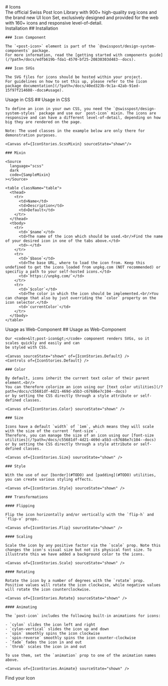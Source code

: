 
<Meta of={IconStories} />

<div className="docs-title">
  # Icons

  <nav>
    <link-design of={JSON.stringify(IconStories)}></link-design>
  </nav>
</div>

<div className="lead">
  The official Swiss Post Icon Library with 900+ high-quality svg icons and the brand new UI Icon Set, exclusively designed and provided for the web with 160+ icons and responsive level-of-detail.
</div>

<PostTabs activePanel="search">
  <PostTabHeader panel="installation">Installation</PostTabHeader>
  <PostTabPanel name="installation">
    ## Installation

    ### Icon Component

    The `<post-icon>` element is part of the `@swisspost/design-system-components` package.
    For more information, read the [getting started with components guide](/?path=/docs/edfb619b-fda1-4570-bf25-20830303d483--docs).

    ### Icon SVGs

    The SVG files for icons should be hosted within your project.
    For guidelines on how to set this up, please refer to the [icon package documentation](/?path=/docs/40ed323b-9c1a-42ab-91ed-15f97f214608--docs#usage).
  </PostTabPanel>

  <PostTabHeader panel="scss">Usage in CSS</PostTabHeader>
  <PostTabPanel name="scss">
    ## Usage in CSS

    To define an icon in your own CSS, you need the `@swisspost/design-system-styles` package and use our `post-icon` mixin. The icons are responsive and can have a different level-of-detail, depending on how big they are rendered on the page.

    Note: The used classes in the example below are only there for demonstration purposes.
    
    <Canvas of={IconStories.ScssMixin} sourceState="shown"/>

    ### Mixin

    <Source
      language="scss"
      dark
      code={SampleMixin}
    ></Source>

    <table className="table">
      <thead>
        <tr>
          <td>Name</td>
          <td>Description</td>
          <td>Default</td>
        </tr>
      </thead>
      <tbody>
        <tr>
          <td>`$name`</td>
          <td>The name of the icon which should be used.<br/>Find the name of your desired icon in one of the tabs above.</td>
          <td>-</td>
        </tr>
        <tr>
          <td>`$base`</td>
          <td>The base URL, where to load the icon from. Keep this undefined to get the icons loaded from unpkg.com (NOT recommended) or specifiy a path to your self-hosted icons.</td>
          <td>`https://unpkg.com/`</td>
        </tr>
        <tr>
          <td>`$color`</td>
          <td>The color in which the icon should be implemented.<br/>You can change that also by just overriding the `color` property on the icon selector.</td>
          <td>`currentColor`</td>
        </tr>
      </tbody>
    </table>

  </PostTabPanel>

  <PostTabHeader panel="component">Usage as Web-Component</PostTabHeader>
  <PostTabPanel name="component">
    ## Usage as Web-Component

    Our <code>&lt;post-icon&gt;</code> component renders SVGs, so it scales quickly and easily and can
    be styled with CSS.

    <Canvas sourceState="shown" of={IconStories.Default} />
    <Controls of={IconStories.Default} />

    ### Color

    By default, icons inherit the current text color of their parent element.<br/>
    You can therefore colorize an icon using our [text color utilities](/?path=/docs/c55681df-4d21-469d-a5b3-c67686e7c104--docs)
    or by setting the CSS directly through a style attribute or self-defined classes.

    <Canvas of={IconStories.Color} sourceState="shown" />

    ### Size

    Icons have a default `width` of `1em`, which means they will scale with the size of the current `font-size`.
    Therefore, you can manage the size of an icon using our [font-size utilities](/?path=/docs/c55681df-4d21-469d-a5b3-c67686e7c104--docs)
    or by setting the CSS directly through a style attribute or self-defined classes.

    <Canvas of={IconStories.Size} sourceState="shown" />

    ### Style

    With the use of our [border](#TODO) and [padding](#TODO) utilities, you can create various styling effects.

    <Canvas of={IconStories.Style} sourceState="shown" />

    ### Transformations

    #### Flipping

    Flip the icon horizontally and/or vertically with the `flip-h` and `flip-v` props.

    <Canvas of={IconStories.Flip} sourceState="shown" />

    #### Scaling

    Scale the icon by any positive factor via the `scale` prop. Note this changes the icon's visual size but not its physical font size. To illustrate this we have added a background color to the icons.

    <Canvas of={IconStories.Scale} sourceState="shown" />

    #### Rotating

    Rotate the icon by a number of degrees with the `rotate` prop. Positive values will rotate the icon clockwise, while negative values will rotate the icon counterclockwise.

    <Canvas of={IconStories.Rotate} sourceState="shown" />

    #### Animating

    The `post-icon` includes the following built-in animations for icons:

    - `cylon` slides the icon left and right
    - `cylon-vertical` slides the icon up and down
    - `spin` smoothly spins the icon clockwise
    - `spin-reverse` smoothly spins the icon counter-clockwise
    - `fade` fades the icon in and out
    - `throb` scales the icon in and out

    To use them, set the `animation` prop to one of the animation names above.

    <Canvas of={IconStories.Animate} sourceState="shown" />

  </PostTabPanel>

  <PostTabHeader panel="search">Find your Icon</PostTabHeader>
  <PostTabPanel name="search">
    <Search />

  </PostTabPanel>
</PostTabs>
